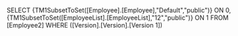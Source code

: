 SELECT {TM1SubsetToSet([Employee].[Employee],"Default","public")} ON 0, {TM1SubsetToSet([EmployeeList].[EmployeeList],"12","public")} ON 1 FROM [Employee2] WHERE ([Version].[Version].[Version 1])